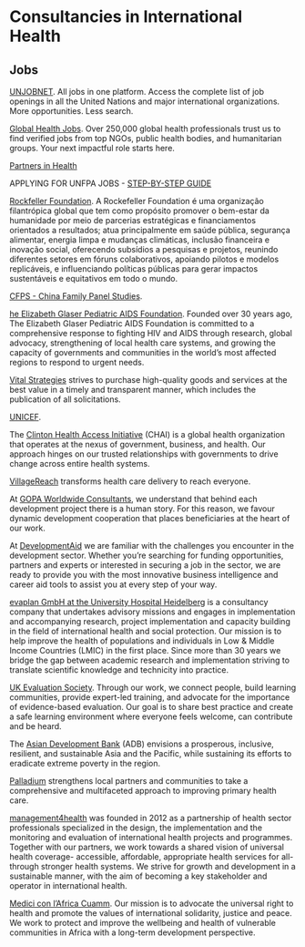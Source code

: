 # Consultancies in International Health

## Jobs

[UNJOBNET](https://www.unjobnet.org/){target="_blank" rel="noopener"}. All jobs in one platform. Access the complete list of job openings in all the United Nations and major international organizations. More opportunities. Less search.

[Global Health Jobs](https://globalhealthjobs.com/){target="_blank" rel="noopener"}. Over 250,000 global health professionals trust us to find verified jobs from top NGOs, public health bodies, and humanitarian groups. Your next impactful role starts here.

[Partners in Health](https://www.pih.org/){target="_blank" rel="noopener"}

APPLYING FOR UNFPA JOBS - [STEP-BY-STEP GUIDE](https://www.unfpa.org/sites/default/files/resource-pdf/Quantum%20-%20External%20Application%20Guide%20August%202022%20.pdf){target="_blank" rel="noopener"}

[Rockfeller Foundation](https://www.rockefellerfoundation.org/){target="_blank" rel="noopener"}. A Rockefeller Foundation é uma organização filantrópica global que tem como propósito promover o bem-estar da humanidade por meio de parcerias estratégicas e financiamentos orientados a resultados; atua principalmente em saúde pública, segurança alimentar, energia limpa e mudanças climáticas, inclusão financeira e inovação social, oferecendo subsídios a pesquisas e projetos, reunindo diferentes setores em fóruns colaborativos, apoiando pilotos e modelos replicáveis, e influenciando políticas públicas para gerar impactos sustentáveis e equitativos em todo o mundo.

[CFPS - China Family Panel Studies](https://cfpsdata.pku.edu.cn/#/home){target="_blank" rel="noopener"}.

[he Elizabeth Glaser Pediatric AIDS Foundation](https://pedaids.org/){target="_blank" rel="noopener"}. Founded over 30 years ago, The Elizabeth Glaser Pediatric AIDS Foundation is committed to a comprehensive response to fighting HIV and AIDS through research, global advocacy, strengthening of local health care systems, and growing the capacity of governments and communities in the world’s most affected regions to respond to urgent needs.

[Vital Strategies](https://www.vitalstrategies.org/about-us/business-and-consulting-opportunities/){target="_blank" rel="noopener"} strives to purchase high-quality goods and services at the best value in a timely and transparent manner, which includes the publication of all solicitations.

[UNICEF](https://jobs.unicef.org/en-us/listing/?jobnotfound=true){target="_blank" rel="noopener"}.

The [Clinton Health Access Initiative](https://www.clintonhealthaccess.org/about-us/#history){target="_blank" rel="noopener"} (CHAI) is a global health organization that operates at the nexus of government, business, and health. Our approach hinges on our trusted relationships with governments to drive change across entire health systems.

[VillageReach](https://www.villagereach.org/){target="_blank" rel="noopener"} transforms health care delivery to reach everyone.

At [GOPA Worldwide Consultants](https://www.gopa.de/#jump-list-target-191-0){target="_blank" rel="noopener"}, we understand that behind each development project there is a human story. For this reason, we favour dynamic development cooperation that places beneficiaries at the heart of our work.

At [DevelopmentAid](https://www.developmentaid.org/){target="_blank" rel="noopener"} we are familiar with the challenges you encounter in the development sector. Whether you’re searching for funding opportunities, partners and experts or interested in securing a job in the sector, we are ready to provide you with the most innovative business intelligence and career aid tools to assist you at every step of your way.


[evaplan GmbH at the University Hospital Heidelberg](https://www.evaplan.org/){target="_blank" rel="noopener"} is a consultancy company that undertakes advisory missions and engages in implementation and accompanying research, project implementation and capacity building in the field of international health and social protection. Our mission is to help improve the  health of populations and individuals in Low & Middle Income Countries (LMIC) in the first place. Since more than 30 years we bridge the gap between academic research and implementation striving to translate scientific knowledge and technicity into practice.

[UK Evaluation Society](https://evaluation.org.uk/about-us/){target="_blank" rel="noopener"}. Through our work, we connect people, build learning communities, provide expert-led training, and advocate for the importance of evidence-based evaluation. Our goal is to share best practice and create a safe learning environment where everyone feels welcome, can contribute and be heard.

The [Asian Development Bank](https://www.adb.org/who-we-are){target="_blank" rel="noopener"} (ADB) envisions a prosperous, inclusive, resilient, and sustainable Asia and the Pacific, while sustaining its efforts to eradicate extreme poverty in the region.

[Palladium](https://thepalladiumgroup.com/areas-expertise/health){target="_blank" rel="noopener"} strengthens local partners and communities to take a comprehensive and multifaceted approach to improving primary health care.

[management4health](https://m4health.pro/about-us/){target="_blank" rel="noopener"} was founded in 2012 as a partnership of health sector professionals specialized in the design, the implementation and the monitoring and evaluation of international health projects and programmes. Together with our partners, we work towards a shared vision of universal health coverage- accessible, affordable, appropriate health services for all- through stronger health systems. We strive for growth and development in a sustainable manner, with the aim of becoming a key stakeholder and operator in international health.

[Medici con l'Africa Cuamm](https://doctorswithafrica.org/){target="_blank" rel="noopener"}. Our mission is to advocate the universal right to health and promote the values of international solidarity, justice and peace. We work to protect and improve the wellbeing and health of vulnerable communities in Africa with a long-term development perspective.


